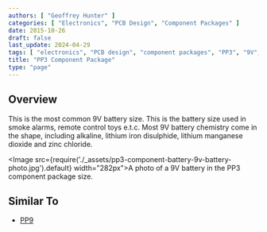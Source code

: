 ```yaml
---
authors: [ "Geoffrey Hunter" ]
categories: [ "Electronics", "PCB Design", "Component Packages" ]
date: 2015-10-26
draft: false
last_update: 2024-04-29
tags: [ "electronics", "PCB design", "component packages", "PP3", "9V", "battery" ]
title: "PP3 Component Package"
type: "page"
---
```


## Overview

This is the most common 9V battery size. This is the battery size used in smoke alarms, remote control toys e.t.c. Most 9V battery chemistry come in the shape, including alkaline, lithium iron disulphide, lithium manganese dioxide and zinc chloride.

<Image src={require('./_assets/pp3-component-battery-9v-battery-photo.jpg').default} width="282px">A photo of a 9V battery in the PP3 component package size.</Image>

## Similar To

* [PP9](../pp9-component-package)
